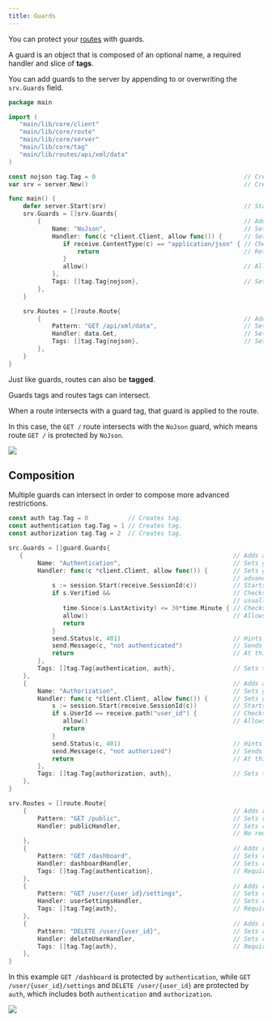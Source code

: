 ```yaml
---
title: Guards
---
```



You can protect your [routes](../basics#routes) with guards.

A guard is an object that is composed of an optional name, a required handler and slice of **tags**.

You can add guards to the server by appending to or overwriting the `srv.Guards` field.

```go
package main

import (
   "main/lib/core/client"
   "main/lib/core/route"
   "main/lib/core/server"
   "main/lib/core/tag"
   "main/lib/routes/api/xml/data"
)

const nojson tag.Tag = 0                                         // Creates tag.
var srv = server.New()                                           // Creates server.

func main() {
    defer server.Start(srv)                                      // Starts server.
    srv.Guards = []srv.Guards{
        {                                                        // Adds guard.
            Name: "NoJson",                                      // Sets guard name (It's useful for logs).
            Handler: func(c *client.Client, allow func()) {      // Sets guard handler.
               if receive.ContentType(c) == "application/json" { // Checks content type.
                   return                                        // Returns - this will actually terminate the connection.
               }
               allow()                                           // Allows request through.
            },
            Tags: []tag.Tag{nojson},                             // Sets guard tags.
        },
    }

    srv.Routes = []route.Route{
        {                                                        // Adds route.
            Pattern: "GET /api/xml/data",                        // Sets route pattern.
            Handler: data.Get,                                   // Sets route handler.
            Tags: []tag.Tag{nojson},                             // Sets route tags.
        },
    }
}
```

Just like guards, routes can also be **tagged**.

Guards tags and routes tags can intersect.

When a route intersects with a guard tag, that guard is applied to the route.

In this case, the `GET /` route intersects with the `NoJson` guard, which means route `GET /` is protected by `NoJson`.

![](guards100.svg)

## Composition

Multiple guards can intersect in order to compose more advanced restrictions.

```go
const auth tag.Tag = 0           // Creates tag.
const authentication tag.Tag = 1 // Creates tag.
const authorization tag.Tag = 2  // Creates tag.
```

```go
src.Guards = []guard.Guards{
   {                                                          // Adds authentication guard.
        Name: "Authentication",                               // Sets guard name (useful for logs).
        Handler: func(c *client.Client, allow func()) {       // Sets guard handler. Call allow() in order to permit the request to
                                                              // advance to the next guard or to the route handler.
            s := session.Start(receive.SessionId(c))          // Starts session.
            if s.Verified &&                                  // Checks if client is verified. This "Verified" field is
                                                              // usually set by a public route, like a /login page.
               time.Since(s.LastActivity) <= 30*time.Minute { // Checks if client has been active in the past 30 minutes.
               allow()                                        // Allows the request through.
               return
            }
            send.Status(c, 401)                               // Hints to client that authentication is missing.
            send.Message(c, "not authenticated")              // Sends a readable hint message.
            return                                            // At this point allow() has not been called, so the request is blocked.
        },
        Tags: []tag.Tag{authentication, auth},                // Sets the guard tags - use any of these tags to apply this guard to any route.
    },
    {                                                         // Adds authorization guard.
        Name: "Authorization",                                // Sets guard name (useful for logs).
        Handler: func(c *client.Client, allow func()) {       // Sets guard handler.
            s := session.Start(receive.SessionId(c))          // Starts session.
            if s.UserId == receive.path("user_id") {          // Checks if session user id matches requested user id.
               allow()                                        // Allows the request through.
               return
            }
            send.Status(c, 401)                               // Hints to client that authorization is missing.
            send.Message(c, "not authorized")                 // Sends a readable hint message.
            return                                            // At this point allow() has not been called, so the request is blocked.
        },
        Tags: []tag.Tag{authorization, auth},                 // Sets the guard tags - use any of these tags to apply this guard to any route.
    },
}

srv.Routes = []route.Route{     
    {                                                         // Adds route.
        Pattern: "GET /public",                               // Sets route pattern.
        Handler: publicHandler,                               // Sets route handler.
                                                              // No requirements - it's public.
    },
    {                                                         // Adds route.
        Pattern: "GET /dashboard",                            // Sets route pattern.
        Handler: dashboardHandler,                            // Sets route handler.
        Tags: []tag.Tag{authentication},                      // Requires authentication.
    },
    {                                                         // Adds route.
        Pattern: "GET /user/{user_id}/settings",              // Sets route pattern.
        Handler: userSettingsHandler,                         // Sets route handler.
        Tags: []tag.Tag{auth},                                // Requires auth, meaning both authentication and authorization.
    },
    {                                                         // Adds route.
        Pattern: "DELETE /user/{user_id}",                    // Sets route pattern.
        Handler: deleteUserHandler,                           // Sets route handler.
        Tags: []tag.Tag{auth},                                // Requires auth, meaning both authentication and authorization.
    },
}
```

In this example `GET /dashboard` is protected by `authentication`, while `GET /user/{user_id}/settings` and `DELETE /user/{user_id}` are protected by `auth`, which includes both `authentication` and `authorization`.

![](guards200.svg)
